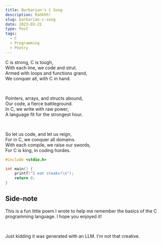 ```yaml
---
title: Barbarian's C Song
description: Rahhhh!
slug: barbarian-c-song
date: 2023-02-22
type: Post
tags:
  - C
  - Programming
  - Poetry
---
```


C is strong, C is tough, <br/>
With each line, we code and strut. <br/>
Armed with loops and functions grand, <br/>
We conquer all, with C in hand. <br/>

<br />

Pointers, arrays, and structs abound,<br/>
Our code, a fierce battleground.<br/>
In C, we write with raw power,<br/>
A language fit for the strongest hour.<br/>

<br />

So let us code, and let us reign,<br/>
For in C, we conquer all domains.<br/>
With each compile, we raise our swords,<br/>
For C is king, in coding hordes.

```c:example.c
#include <stdio.h>

int main() {
    printf("I eat steaks!\n");
    return 0;
}
```

## Side-note

This is a fun little poem I wrote to help me remember the basics of the C programming language. I hope you enjoyed it!

<br />

Just kidding it was generated with an LLM. I'm not that creative.
